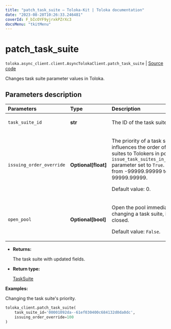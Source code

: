 ```yaml
---
title: "patch_task_suite — Toloka-Kit | Toloka documentation"
date: "2023-08-28T10:26:33.246481"
coverId: F_bIcOYF9yjrxkPZrXc3
docsMenu: "tkitMenu"
---
```


# patch_task_suite

`toloka.async_client.client.AsyncTolokaClient.patch_task_suite` | [Source code](https://github.com/Toloka/toloka-kit/blob/v1.2.1/src/client/__init__.py#L0)

Changes task suite parameter values in Toloka.

## Parameters description

| Parameters | Type | Description |
| :----------| :----| :-----------|
`task_suite_id`|**str**|<p>The ID of the task suite.</p>
`issuing_order_override`|**Optional\[float\]**|<p>The priority of a task suite. It influences the order of assigning task suites to Tolokers in pools with the `issue_task_suites_in_creation_order` parameter set to `True`. Allowed range: from -99999.99999 to 99999.99999. </p><p>Default value: 0.</p>
`open_pool`|**Optional\[bool\]**|<p>Open the pool immediately after changing a task suite, if the pool is closed. </p><p>Default value: `False`.</p>

* **Returns:**

  The task suite with updated fields.

* **Return type:**

  [TaskSuite](/docs/toloka-kit/reference/toloka.client.task_suite.TaskSuite)

**Examples:**

Changing the task suite's priority.

```python
toloka_client.patch_task_suite(
    task_suite_id='00001092da--61ef030400c684132d0da0dc',
    issuing_order_override=100
)
```